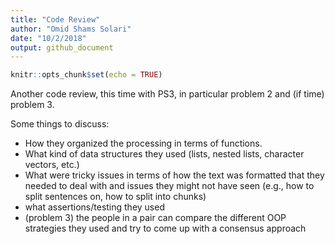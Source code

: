 ```yaml
---
title: "Code Review"
author: "Omid Shams Solari"
date: "10/2/2018"
output: github_document
---
```


```r
knitr::opts_chunk$set(echo = TRUE)
```

Another code review, this time with PS3, in
particular problem 2 and (if time) problem 3.

Some things to discuss:

  - How they organized the processing in terms of functions.
  - What kind of data structures they used (lists, nested lists,
    character vectors, etc.)
  - What were tricky issues in terms of how the text was formatted that
    they needed to deal with and issues they might not have seen (e.g.,
    how to split sentences on, how to split into chunks)
  - what assertions/testing they used
  - (problem 3) the people in a pair can compare the different OOP
    strategies they used and try to come up with a consensus approach
